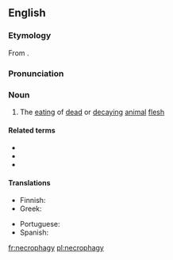 ==English==

===Etymology===
From {{affix|en|necro-|-phagy}}.

===Pronunciation===
{{rfp|lang=en}}

===Noun===
{{en-noun|-}}

# The [[eating]] of [[dead]] or [[decaying]] [[animal]] [[flesh]]

====Related terms====
* {{l|en|necrophagan}}
* {{l|en|necrophage}}
* {{l|en|necrophagous}}

====Translations====
{{trans-top|eating of dead or decaying animal flesh}}
* Finnish: {{t|fi|raadonsyönti}}
* Greek: {{t+|el|νεκροφαγία|f}}
{{trans-mid}}
* Portuguese: {{t|pt|necrofagia|f}}
* Spanish: {{t|es|necrofagia|f}}
{{trans-bottom}}


[[fr:necrophagy]]
[[pl:necrophagy]]